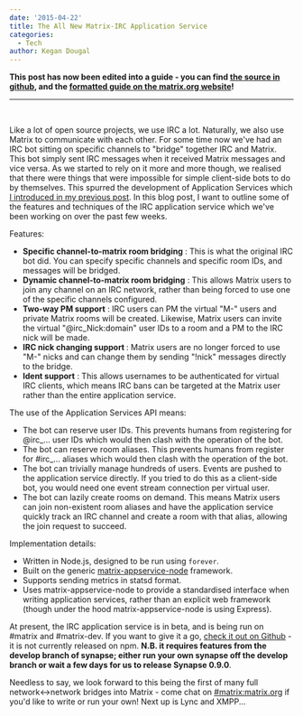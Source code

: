 ```yaml
---
date: '2015-04-22'
title: The All New Matrix-IRC Application Service
categories:
  - Tech
author: Kegan Dougal
---
```


<strong>This post has now been edited into a guide - you can find <a href="https://github.com/matrix-org/matrix-doc/blob/master/supporting-docs/guides/2015-08-21-application_services.md">the source in github</a>, and the <a href="http://matrix.org/docs/guides/application_services.html">formatted guide on the matrix.org website</a>!</strong>

<hr />

&nbsp;

Like a lot of open source projects, we use IRC a lot. Naturally, we also use Matrix to communicate with each other. For some time now we've had an IRC bot sitting on specific channels to "bridge" together IRC and Matrix. This bot simply sent IRC messages when it received Matrix messages and vice versa. As we started to rely on it more and more though, we realised that there were things that were impossible for simple client-side bots to do by themselves. This spurred the development of Application Services which <a href="https://matrix.org/blog/2015/03/02/introduction-to-application-services/">I introduced in my previous post</a>. In this blog post, I want to outline some of the features and techniques of the IRC application service which we've been working on over the past few weeks.

Features:
<ul>
	<li><strong>Specific channel-to-matrix room bridging</strong> : This is what the original IRC bot did. You can specify specific channels and specific room IDs, and messages will be bridged.</li>
	<li><strong>Dynamic channel-to-matrix room bridging</strong> : This allows Matrix users to join any channel on an IRC network, rather than being forced to use one of the specific channels configured.</li>
	<li><strong>Two-way PM support</strong> : IRC users can PM the virtual "M-" users and private Matrix rooms will be created. Likewise, Matrix users can invite the virtual "@irc_Nick:domain" user IDs to a room and a PM to the IRC nick will be made.</li>
	<li><strong>IRC nick changing support </strong>: Matrix users are no longer forced to use "M-" nicks and can change them by sending "!nick" messages directly to the bridge.</li>
	<li><strong>Ident support</strong> : This allows usernames to be authenticated for virtual IRC clients, which means IRC bans can be targeted at the Matrix user rather than the entire application service.</li>
</ul>
The use of the Application Services API means:
<ul>
	<li>The bot can reserve user IDs. This prevents humans from registering for @irc_... user IDs which would then clash with the operation of the bot.</li>
	<li>The bot can reserve room aliases. This prevents humans from register for #irc_... aliases which would then clash with the operation of the bot.</li>
	<li>The bot can trivially manage hundreds of users. Events are pushed to the application service directly. If you tried to do this as a client-side bot, you would need one event stream connection per virtual user.</li>
	<li>The bot can lazily create rooms on demand. This means Matrix users can join non-existent room aliases and have the application service quickly track an IRC channel and create a room with that alias, allowing the join request to succeed.</li>
</ul>
Implementation details:
<ul>
	<li>Written in Node.js, designed to be run using <code>forever</code>.</li>
        <li>Built on the generic <a href="http://github.com/matrix-org/matrix-appservice-node">matrix-appservice-node</a> framework.</li>
	<li>Supports sending metrics in statsd format.</li>
	<li>Uses matrix-appservice-node to provide a standardised interface when writing application services, rather than an explicit web framework (though under the hood matrix-appservice-node is using Express).</li>
</ul>
At present, the IRC application service is in beta, and is being run on #matrix and #matrix-dev. If you want to give it a go, <a title="Matrix-IRC Application Service" href="https://github.com/matrix-org/matrix-appservice-irc">check it out on Github</a> - it is not currently released on npm. <b>N.B. it requires features from the develop branch of synapse; either run your own synapse off the develop branch or wait a few days for us to release Synapse 0.9.0</b>.

Needless to say, we look forward to this being the first of many full network<->network bridges into Matrix - come chat on <a href="https://matrix.org/beta/#/room/#matrix:matrix.org">#matrix:matrix.org</a> if you'd like to write or run your own!  Next up is Lync and XMPP...